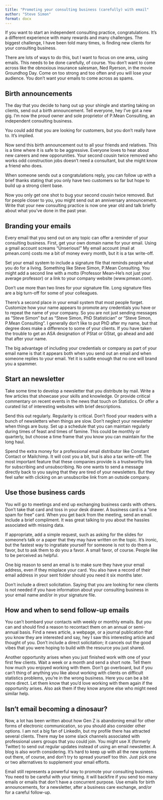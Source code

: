 ```yaml
---
title: "Promoting your consulting business (carefully) with email"
author: "Steve Simon"
format: docx
---
```


If you want to start an independent consulting practice, congratulations. It's a different experience with many rewards and many challenges. The biggest challenge, I have been told many times, is finding new clients for your consulting business.

There are lots of ways to do this, but I want to focus on one area, using emails. This needs to be done carefully, of course. You don't want to come across like the obnoxious insurance salesman, Ned Ryerson, in the movie Groundhog Day. Come on too strong and too often and you will lose your audience. You don't want your emails to come across as spams.

## Birth announcements

The day that you decide to hang out up your shingle and starting taking on clients, send out a birth announcement. Tell everyone, hey I've got a new gig. I'm now the proud owner and sole proprietor of P.Mean Consulting, an independent consulting business.

You could add that you are looking for customers, but you don't really have to. It's implied.

Now send this birth announcement out to all your friends and relatives. This is a time where it is safe to be aggressive. Everyone loves to hear about new careers and new opporunities. Your second cousin twice removed who works odd construction jobs doesn't need a consultant, but she might know a friend who does.

When someone sends out a congratulations reply, you can follow up with a brief thanks stating that you only have two customers so far but hope to build up a strong client base.

Now you only get one shot to bug your second cousin twice removed. But for people closer to you, you might send out an anniversary announcement. Write that your new consulting practice is now one year old and talk briefly about what you've done in the past year.

## Branding your emails

Every email that you send out on any topic can offer a reminder of your consulting business. First, get your own domain name for your email. Using a gmail account screams "Unserious!" My email account (mail at pmean.com) costs me a bit of money every month, but it is a tax write-off.

Set your email system to include a signature file that reminds people what you do for a living. Something like Steve Simon, P.Mean Consulting. You might add a second line with a motto (Professor Mean--He's not just your average professor) or a link to your company website (www.pmean.com).

Don't use more than two lines for your signature file. Long signature files are a big turn-off for some of your colleagues.

There's a second place in your email system that most people forget. Customize how your name appears to promote any credentials you have or to repeat the name of your company. So you are not just sending messages as "Steve Simon" but as "Steve Simon, PhD Statistician" or "Steve Simon, P.Mean Consulting". I generally don't like to put PhD after my name, but that degree does make a difference to some of your clients. If you have taken the trouble to get an ASA designation of PStat or GStat, go ahead and add that after your name.

The big advantage of including your credentials or company as part of your email name is that it appears both when you send out an email and when someone replies to your email. Yet it is subtle enough that no one will brand you a spammer.

## Start an newsletter

Take some time to develop a newsletter that you distribute by mail. Write a few articles that showcase your skills and knowledge. Or provide critical commentary on recent events in the news that touch on Statistics. Or offer a curated list of interesting websites with brief descriptions.

Send this out regularly. Regularity is critical. Don't flood your readers with a bunch of newsletters when things are slow. Don't neglect your newsletter when things are busy. Set up a schedule that you can maintain regularly during times of feast and times of famine. This could be monthly or quarterly, but choose a time frame that you know you can maintain for the long haul.

Spend the extra money for a professional email distributor like Constant Contact or Mailchimp. It will cost you a bit, but is also a tax write-off. The most important feature that these companies provide is a trustworthy link for subscribing and unsubscribing. No one wants to send a message directly back to you saying that they are tired of your newsletters. But they feel safer with clicking on an unsubscribe link from an outside company. 

## Use those business cards

You will go to meetings and end up exchanging business cards with others. Don't take that card and toss in your desk drawer. A business card is a "one spam for free" card. When you get back from the meeting, send an email. Include a brief compliment. It was great talking to you about the hassles associated with missing data. 

If appropriate, add a simple request, such as asking for the slides for someone's talk or a paper that they may have written on the topic. It's ironic, but the fastest way to ingratiate yourself for someone is not to do them a favor, but to ask them to do you a favor. A small favor, of course. People like to be perceived as helpful.

One big reason to send an email is to make sure they have your email address, even if they misplace your card. You also have a record of their email address in your sent folder should you need it six months later.

Don't include a direct solicitation. Saying that you are looking for new clients is not needed if you have information about your consulting business in your email name and/or in your signature file.

## How and when to send follow-up emails

You can't bombard your contacts with weekly or monthly emails. But you can and should find a reason to recontact them on an annual or semi-annual basis. Find a news article, a webpage, or a journal publication that you know they are interested and say, hey I saw this interesting article and thought of you. Don't include a direct solicitation; it cancels out the good vibes that you were hoping to build with the resource you just shared.

Another opportunity arises when you just finished work with one of your first few clients. Wait a week or a month and send a short note. Tell them how much you enjoyed working with them. Don't go overboard, but if you can't thing of anything you like about working with clients on difficult statistics problems, you're in the wrong business. Here you can be a bit more direct. Let them know that you'd love working with them again if the opportunity arises. Also ask them if they know anyone else who might need similar help.

## Isn't email becoming a dinosaur?

Now, a lot has been written about how Gen Z is abandoning email for other forms of electronic communication, so you should also consider other options. I am not a big fan of LinkedIn, but my profile there has attracted several clients. There may be some slack channels associated with professional users groups that you could join. You might use X (formerly Twitter) to send out regular updates instead of using an email newsletter. A blog is also worth considering. It's hard to keep up with all the new systems out there, of course, and don't try to spread yourself too thin. Just pick one or two alternatives to supplement your email efforts.

Email still represents a powerful way to promote your consulting business. You need to be careful with your timing. it will backfire if you send too many emails or emails that don't have a concurrent purpose. Use emails for birth announcements, for a newsletter, after a business care exchange, and/or for a careful follow-up.